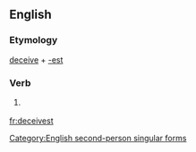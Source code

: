 ==English==

===Etymology===
[[deceive]] + [[-est]]

===Verb===
{{en-verb form}}

# {{archaic}} {{form of|Second-person singular simple present form|deceive}}

[[Category:English second-person singular forms]]

[[fr:deceivest]]